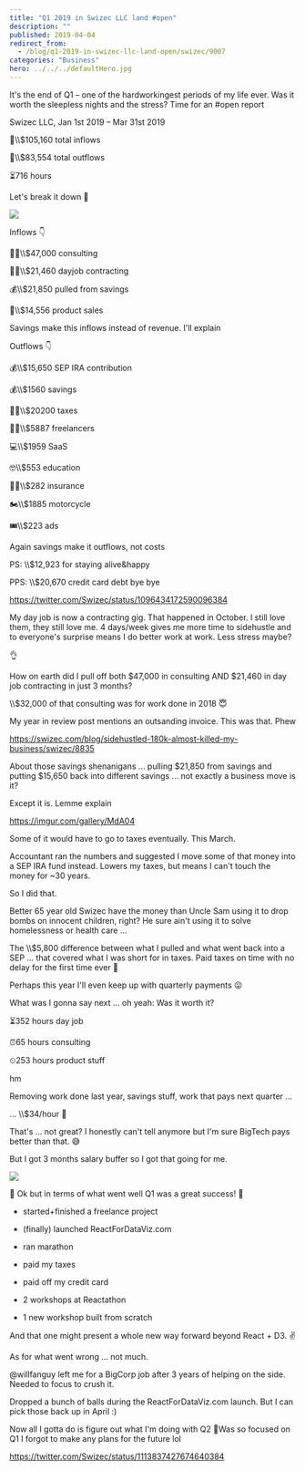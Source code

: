 ```yaml
---
title: "Q1 2019 in Swizec LLC land #open"
description: ""
published: 2019-04-04
redirect_from:
  - /blog/q1-2019-in-swizec-llc-land-open/swizec/9007
categories: "Business"
hero: ../../../defaultHero.jpg
---
```


It's the end of Q1 – one of the hardworkingest periods of my life ever. Was it worth the sleepless nights and the stress? Time for an #open report

Swizec LLC, Jan 1st 2019 – Mar 31st 2019

🤑\\\\\$105,160 total inflows

💸\\\\\$83,554 total outflows

⏳716 hours

Let's break it down 🤔

![](https://swizec.com/blog/wp-content/uploads/2019/04/CleanShot-2019-04-04-at-09.10.27@2x-1024x497.png)

Inflows 👇

👨‍⚕️\\\\\$47,000 consulting

👨‍💻\\\\\$21,460 dayjob contracting

💰\\\\\$21,850 pulled from savings

👾\\\\\$14,556 product sales

Savings make this inflows instead of revenue. I'll explain

Outflows 👇

💰\\\\\$15,650 SEP IRA contribution

💰\\\\\$1560 savings

🧛‍♂️\\\\\$20200 taxes

👩‍💻\\\\\$5887 freelancers

💻\\\\\$1959 SaaS

🤓\\\\\$553 education

👨‍⚕️\\\\\$282 insurance

🏍\\\\\$1885 motorcycle

🎟\\\\\$223 ads

Again savings make it outflows, not costs

PS: \\\\\$12,923 for staying alive&happy

PPS: \\\\\$20,670 credit card debt bye bye

https://twitter.com/Swizec/status/1096434172590096384

My day job is now a contracting gig. That happened in October. I still love them, they still love me. 4 days/week gives me more time to sidehustle and to everyone's surprise means I do better work at work. Less stress maybe?

👌

How on earth did I pull off both $47,000 in consulting AND $21,460 in day job contracting in just 3 months?

\\\\\$32,000 of that consulting was for work done in 2018 😇

My year in review post mentions an outsanding invoice. This was that. Phew

https://swizec.com/blog/sidehustled-180k-almost-killed-my-business/swizec/8835

About those savings shenanigans ... pulling $21,850 from savings and putting $15,650 back into different savings ... not exactly a business move is it?

Except it is. Lemme explain

https://imgur.com/gallery/MdA04

Some of it would have to go to taxes eventually. This March.

Accountant ran the numbers and suggested I move some of that money into a SEP IRA fund instead. Lowers my taxes, but means I can't touch the money for ~30 years.

So I did that.

Better 65 year old Swizec have the money than Uncle Sam using it to drop bombs on innocent children, right? He sure ain't using it to solve homelessness or health care ...

The \\\\\$5,800 difference between what I pulled and what went back into a SEP ... that covered what I was short for in taxes. Paid taxes on time with no delay for the first time ever 💪

Perhaps this year I'll even keep up with quarterly payments 😛

What was I gonna say next ... oh yeah: Was it worth it?

⏳352 hours day job

⏰65 hours consulting

⏲253 hours product stuff

hm

Removing work done last year, savings stuff, work that pays next quarter ...

... \\\\\$34/hour 🤔

That's ... not great? I honestly can't tell anymore but I'm sure BigTech pays better than that. 😅

But I got 3 months salary buffer so I got that going for me.

![](./img/media-TPl5N4Ci49ZQY-giphy.gif)

🎉 Ok but in terms of what went well Q1 was a great success! 🎉

- started+finished a freelance project

* (finally) launched ReactForDataViz.com

* ran marathon

* paid my taxes

* paid off my credit card

* 2 workshops at Reactathon

* 1 new workshop built from scratch

And that one might present a whole new way forward beyond React + D3. ✌️

As for what went wrong ... not much.

@willfanguy left me for a BigCorp job after 3 years of helping on the side. Needed to focus to crush it.

Dropped a bunch of balls during the ReactForDataViz.com launch. But I can pick those back up in April :)

Now all I gotta do is figure out what I'm doing with Q2 🤔Was so focused on Q1 I forgot to make any plans for the future lol

https://twitter.com/Swizec/status/1113837427674640384
